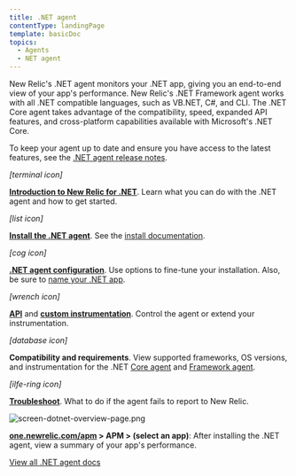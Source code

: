 ```yaml
---
title: .NET agent
contentType: landingPage
template: basicDoc
topics:
  - Agents
  - NET agent
---
```


New Relic's .NET agent monitors your .NET app, giving you an end-to-end view of your app's performance. New Relic's .NET Framework agent works with all .NET compatible languages, such as VB.NET, C#, and CLI. The .NET Core agent takes advantage of the compatibility, speed, expanded API features, and cross-platform capabilities available with Microsoft's .NET Core.

To keep your agent up to date and ensure you have access to the latest features, see the [.NET agent release notes](/docs/release-notes/agent-release-notes/net-release-notes).

_\[terminal icon\]_

**[Introduction to New Relic for .NET](/docs/agents/net-agent/getting-started/introduction-new-relic-net)**. Learn what you can do with the .NET agent and how to get started.

_\[list icon\]_

**[Install the .NET agent](/docs/agents/net-agent/installation/install-enable-new-relic-net-agent)**. See the [install documentation](/docs/agents/net-agent/installation/install-enable-new-relic-net-agent).

_\[cog icon\]_

**[.NET agent configuration](/docs/agents/net-agent/installation-configuration/net-agent-configuration)**. Use options to fine-tune your installation. Also, be sure to [name your .NET app](/docs/agents/net-agent/installation-and-configuration/naming-your-net-application).

_\[wrench icon\]_

**[API](/docs/agents/net-agent/net-agent-api)** and **[custom instrumentation](/docs/agents/net-agent/custom-instrumentation/introduction-net-custom-instrumentation)**. Control the agent or extend your instrumentation.

_\[database icon\]_

**Compatibility and requirements**. View supported frameworks, OS versions, and instrumentation for the .NET [Core agent](/docs/agents/net-agent/getting-started/compatibility-requirements-net-core-20-agent) and [Framework agent](/docs/agents/net-agent/getting-started/compatibility-requirements-net-framework-agent).

_\[ilfe-ring icon\]_

**[Troubleshoot](/docs/agents/net-agent/troubleshooting/no-data-appears-net)**. What to do if the agent fails to report to New Relic.

![screen-dotnet-overview-page.png](https://docs-staging.newrelic.com/sites/default/files/thumbnails/image/screen-dotnet-overview-page.png "screen-dotnet-overview-page.png")

**[one.newrelic.com/apm](https://one.newrelic.com/apm) &gt; APM &gt; (select an app)**: After installing the .NET agent, view a summary of your app's performance.

[View all .NET agent docs](/docs/agents/net-agent?toc=true)